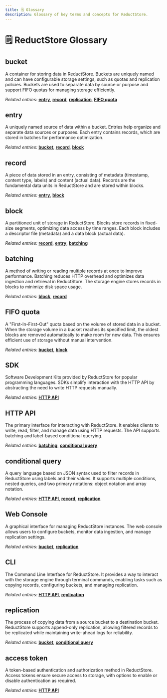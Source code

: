 ```yaml
---
title: 🗒️ Glossary
description: Glossary of key terms and concepts for ReductStore.
---
```


# 🗒️ ReductStore Glossary

## bucket

A container for storing data in ReductStore. Buckets are uniquely named and can have configurable storage settings, such as quotas and replication policies. Buckets are used to separate data by source or purpose and support FIFO quotas for managing storage efficiently.

_Related entries:_ [**entry**](#entry), [**record**](#record), [**replication**](#replication), [**FIFO quota**](#fifo-quota)

## entry

A uniquely named source of data within a bucket. Entries help organize and separate data sources or purposes. Each entry contains records, which are stored in batches for performance optimization.

_Related entries:_ [**bucket**](#bucket), [**record**](#record), [**block**](#block)

## record

A piece of data stored in an entry, consisting of metadata (timestamp, content type, labels) and content (actual data). Records are the fundamental data units in ReductStore and are stored within blocks.

_Related entries:_ [**entry**](#entry), [**block**](#block)

## block

A partitioned unit of storage in ReductStore. Blocks store records in fixed-size segments, optimizing data access by time ranges. Each block includes a descriptor file (metadata) and a data block (actual data).

_Related entries:_ [**record**](#record), [**entry**](#entry), [**batching**](#batching)

## batching

A method of writing or reading multiple records at once to improve performance. Batching reduces HTTP overhead and optimizes data ingestion and retrieval in ReductStore. The storage engine stores records in blocks to minimize disk space usage.

_Related entries:_ [**block**](#block), [**record**](#record)

## FIFO quota

A "First-In-First-Out" quota based on the volume of stored data in a bucket. When the storage volume in a bucket reaches its specified limit, the oldest blocks are removed automatically to make room for new data. This ensures efficient use of storage without manual intervention.

_Related entries:_ [**bucket**](#bucket), [**block**](#block)

## SDK

Software Development Kits provided by ReductStore for popular programming languages. SDKs simplify interaction with the HTTP API by abstracting the need to write HTTP requests manually.

_Related entries:_ [**HTTP API**](#http-api)

## HTTP API

The primary interface for interacting with ReductStore. It enables clients to write, read, filter, and manage data using HTTP requests. The API supports batching and label-based conditional querying.

_Related entries:_ [**batching**](#batching), [**conditional query**](#conditional-query)

## conditional query

A query language based on JSON syntax used to filter records in ReductStore using labels and their values. It supports multiple conditions, nested queries, and two primary notations: object notation and array notation.

_Related entries:_ [**HTTP API**](#http-api), [**record**](#record), [**replication**](#replication)

## Web Console

A graphical interface for managing ReductStore instances. The web console allows users to configure buckets, monitor data ingestion, and manage replication settings.

_Related entries:_ [**bucket**](#bucket), [**replication**](#replication)

## CLI

The Command Line Interface for ReductStore. It provides a way to interact with the storage engine through terminal commands, enabling tasks such as copying records, configuring buckets, and managing replication.

_Related entries:_ [**HTTP API**](#http-api), [**replication**](#replication)

## replication

The process of copying data from a source bucket to a destination bucket. ReductStore supports append-only replication, allowing filtered records to be replicated while maintaining write-ahead logs for reliability.

_Related entries:_ [**bucket**](#bucket), [**conditional query**](#conditional-query)

## access token

A token-based authentication and authorization method in ReductStore. Access tokens ensure secure access to storage, with options to enable or disable authentication as required.

_Related entries:_ [**HTTP API**](#http-api)
